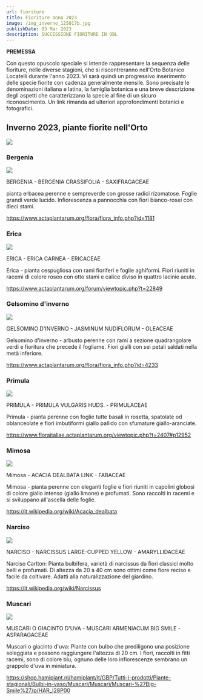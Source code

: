 ```yaml
---
url: fioriture
title: Fioriture anno 2023
image: /img_inverno_125017b.jpg
publishDate: 03 Mar 2023
description: SUCCESSIONE FIORITURE IN OBL
---
```

**PREMESSA**

Con questo opuscolo speciale si intende rappresentare la sequenza delle fioriture, nelle diverse stagioni, che si riscontreranno nell'Orto Botanico Locatelli durante l'anno 2023.
Vi sarà quindi un progressivo inserimento delle specie fiorite con cadenza generalmente mensile.
Sono precisate le denominazioni italiana e latina, la famiglia botanica e una breve descrizione degli aspetti che caratterizzano la specie al fine di un sicuro riconoscimento. Un link rimanda ad ulteriori approfondimenti botanici e fotografici.



## Inverno 2023, piante fiorite nell'Orto

![](IMG_inverno_125017b.jpg)

### Bergenia

![](IMG_Bergenia_212851.jpg)

BERGENIA - BERGENIA CRASSIFOLIA - SAXIFRAGACEAE

pianta erbacea perenne e sempreverde con grosse radici rizomatose. Foglie grandi verde lucido. Infiorescenza a pannocchia con fiori bianco-rosei con dieci stami.

https://www.actaplantarum.org/flora/flora_info.php?id=1181

### Erica

![](IMG_Erica_165423.jpg)

ERICA - ERICA CARNEA - ERICACEAE

Erica - pianta cespugliosa con rami fioriferi e foglie aghiformi. Fiori riuniti in racemi di colore roseo con otto stami e calice diviso in quattro lacinie acute.

https://www.actaplantarum.org/forum/viewtopic.php?t=22849

### Gelsomino d'inverno

![](IMG_6260-b.jpg)

GELSOMINO D'INVERNO - JASMINUM NUDIFLORUM - OLEACEAE

Gelsomino d'inverno - arbusto perenne con rami a sezione quadrangolare verdi e fioritura che precede il fogliame. Fiori gialli con sei petali saldati nella metà inferiore.

https://www.actaplantarum.org/flora/flora_info.php?id=4233

### Primula

![](IMG_6276-b.jpg)

PRIMULA - PRIMULA VULGARIS HUDS. - PRIMULACEAE

Primula - pianta perenne con foglie tutte basali in rosetta, spatolate od oblanceolate e fiori imbutiformi giallo pallido con sfumature giallo-aranciate.

https://www.floraitaliae.actaplantarum.org/viewtopic.php?t=2407#p12952

### Mimosa

![](IMG_Mimosa_165334.jpg)

Mimosa - ACACIA DEALBATA LINK - FABACEAE

Mimosa - pianta perenne con eleganti foglie e fiori riuniti in capolini globosi di colore giallo intenso (giallo limone) e profumati. Sono raccolti in racemi e si sviluppano all'ascella delle foglie.

https://it.wikipedia.org/wiki/Acacia_dealbata

### Narciso

![](IMG_6272-b-narciso.jpg)

NARCISO - NARCISSUS LARGE-CUPPED YELLOW - AMARYLLIDACEAE 

Narciso Carlton: Pianta bulbifera, varietà di narcissus da fiori classici molto belli e profumati. Di altezza da 20 a 40 cm sono ottimi come fiore reciso e facile da coltivare. Adatti alla naturalizzazione del giardino. 

https://it.wikipedia.org/wiki/Narcissus

### Muscari

![](IMG_6264-b-muscari.jpg)

MUSCARI O GIACINTO D'UVA - MUSCARI ARMENIACUM BIG SMILE - ASPARAGACEAE

Muscari o giacinto d'uva: Piante con bulbo che prediligono una posizione soleggiata e possono raggiungere l'altezza di 20 cm. I fiori, raccolti in fitti racemi, sono di colore blu, ognuno delle loro infiorescenze sembrano un grappolo d'uva in miniatura.

https://shop.hamiplant.nl/hamiplant/it/GBP/Tutti-i-prodotti/Piante-stagionali/Bulbi-in-vaso/Muscari/Muscari/Muscari-%27Big-Smile%27/p/HAR_I28P00

